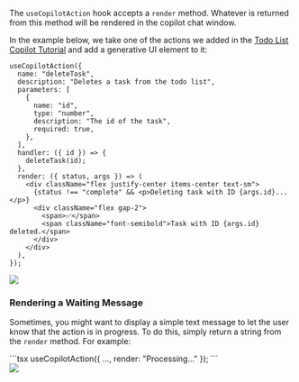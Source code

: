 

The `useCopilotAction` hook accepts a `render` method. Whatever is returned from this method will be rendered in the copilot chat window.

In the example below, we take one of the actions we added in the [Todo List Copilot Tutorial](/tutorial-ai-todo-list-copilot/step-4-copilot-actions) and add a generative UI element to it:

```tsx {15-23}
useCopilotAction({
  name: "deleteTask",
  description: "Deletes a task from the todo list",
  parameters: [
    {
      name: "id",
      type: "number",
      description: "The id of the task",
      required: true,
    },
  ],
  handler: ({ id }) => {
    deleteTask(id);
  },
  render: ({ status, args }) => (
    <div className="flex justify-center items-center text-sm">
      {status !== "complete" && <p>Deleting task with ID {args.id}...</p>}
      <div className="flex gap-2">
        <span>✅</span>
        <span className="font-semibold">Task with ID {args.id} deleted.</span>
      </div>
    </div>
  ),
});
```

<Frame>
  <img src="/images/concepts/generative-ui/example-delete-task.png" />
</Frame>


### Rendering a Waiting Message

Sometimes, you might want to display a simple text message to let the user know that the action is in progress. To do this, simply return a string from the `render` method. For example:

<div className="flex space-x-4 my-4">
  <div className="flex-1 h-full">
    ```tsx
    useCopilotAction({
      ...,
      render: "Processing..."
    });
    ```
  </div>
  <div>
    <Frame className="my-0">
      <img src="/images/concepts/generative-ui/render-string.gif" className="w-[300px] p-0" />
    </Frame>
  </div>
</div>